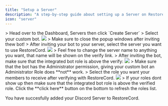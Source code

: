 ```yaml
---
title: "Setup a Server"
description: "A step-by-step guide about setting up a Server on RestoreCord."
icon: "server"
---
```


<Steps>
  <Step title="Create Server">
    > Head over to the Dashboard, Servers then click `Create Server`
  </Step>
  <Step title="Select Custom Bot">
    > Select your custom bot.
    <Frame>
      <img src="/images/setup_create-server_select-bot.png" />
    </Frame>
    >
    <Note>
        Make sure to close the popup windows after inviting thew bot!
    </Note>
  </Step>

  <Step title="Select your Discord Server">
    > After inviting your bot to your server, select the server you want to use RestoreCord.
    <Frame>
        <img src="/images/setup_create-server_select-server.png" />
    </Frame>
    >
    <Note>
        Feel free to change the server name to anything you want, that name will be shown on the verify link.
    </Note>
  </Step>
  
  <Step title="Fix Permissions">
    > After inviting the bot, make sure that the integrated bot role is above the verify:
    <Frame>
        <img src="/images/setup_bot-permissions.png" />
    </Frame>
    >
    <Warning>
        Make sure that the bot has the Administrator permission, giving your custom bot an Administrator Role does **not** work.
    </Warning>
  </Step>

  <Step title="Select the verify role">
    > Select the role you want your members to receive after verifying with RestoreCord.
    <Frame>
        <img src="/images/setup_create-server_select-role.png" />
    </Frame>
    >
    <Note>
        If your roles dont show up then make sure that the integrated bot role is above the verified role. Click the **click here** button on the bottom to refresh the roles list.
    </Note>
  </Step>
</Steps>

<Check> You have succesfully added your Discord Server to RestoreCord. </Check>
